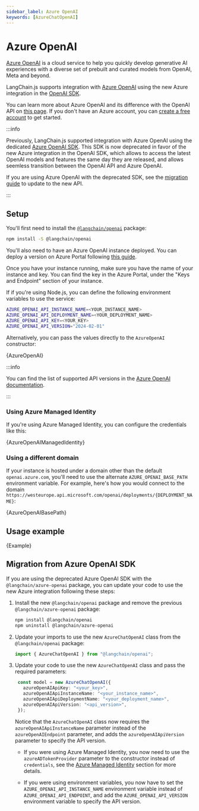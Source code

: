 ```yaml
---
sidebar_label: Azure OpenAI
keywords: [AzureChatOpenAI]
---
```



# Azure OpenAI

[Azure OpenAI](https://azure.microsoft.com/products/ai-services/openai-service/) is a cloud service to help you quickly develop generative AI experiences with a diverse set of prebuilt and curated models from OpenAI, Meta and beyond.

LangChain.js supports integration with [Azure OpenAI](https://azure.microsoft.com/products/ai-services/openai-service/) using the new Azure integration in the [OpenAI SDK](https://github.com/openai/openai-node).

You can learn more about Azure OpenAI and its difference with the OpenAI API on [this page](https://learn.microsoft.com/azure/ai-services/openai/overview). If you don't have an Azure account, you can [create a free account](https://azure.microsoft.com/free/) to get started.

:::info

Previously, LangChain.js supported integration with Azure OpenAI using the dedicated [Azure OpenAI SDK](https://github.com/Azure/azure-sdk-for-js/tree/main/sdk/openai/openai). This SDK is now deprecated in favor of the new Azure integration in the OpenAI SDK, which allows to access the latest OpenAI models and features the same day they are released, and allows seemless transition between the OpenAI API and Azure OpenAI.

If you are using Azure OpenAI with the deprecated SDK, see the [migration guide](#migration-from-azure-openai-sdk) to update to the new API.

:::

## Setup

You'll first need to install the [`@langchain/openai`](https://www.npmjs.com/package/@langchain/openai) package:


<IntegrationInstallTooltip></IntegrationInstallTooltip>

```bash npm2yarn
npm install -S @langchain/openai
```

You'll also need to have an Azure OpenAI instance deployed. You can deploy a version on Azure Portal following [this guide](https://learn.microsoft.com/azure/ai-services/openai/how-to/create-resource?pivots=web-portal).

Once you have your instance running, make sure you have the name of your instance and key. You can find the key in the Azure Portal, under the "Keys and Endpoint" section of your instance.

If if you're using Node.js, you can define the following environment variables to use the service:

```bash
AZURE_OPENAI_API_INSTANCE_NAME=<YOUR_INSTANCE_NAME>
AZURE_OPENAI_API_DEPLOYMENT_NAME=<YOUR_DEPLOYMENT_NAME>
AZURE_OPENAI_API_KEY=<YOUR_KEY>
AZURE_OPENAI_API_VERSION="2024-02-01"
```

Alternatively, you can pass the values directly to the `AzureOpenAI` constructor:



<UnifiedModelParamsTooltip></UnifiedModelParamsTooltip>

<CodeBlock language="typescript">{AzureOpenAI}</CodeBlock>

:::info

You can find the list of supported API versions in the [Azure OpenAI documentation](https://learn.microsoft.com/azure/ai-services/openai/reference).

:::

### Using Azure Managed Identity

If you're using Azure Managed Identity, you can configure the credentials like this:


<CodeBlock language="typescript">{AzureOpenAIManagedIdentity}</CodeBlock>

### Using a different domain

If your instance is hosted under a domain other than the default `openai.azure.com`, you'll need to use the alternate `AZURE_OPENAI_BASE_PATH` environment variable.
For example, here's how you would connect to the domain `https://westeurope.api.microsoft.com/openai/deployments/{DEPLOYMENT_NAME}`:


<CodeBlock language="typescript">{AzureOpenAIBasePath}</CodeBlock>

## Usage example


<CodeBlock language="typescript">{Example}</CodeBlock>

## Migration from Azure OpenAI SDK

If you are using the deprecated Azure OpenAI SDK with the `@langchain/azure-openai` package, you can update your code to use the new Azure integration following these steps:

1. Install the new `@langchain/openai` package and remove the previous `@langchain/azure-openai` package:
   ```bash npm2yarn
   npm install @langchain/openai
   npm uninstall @langchain/azure-openai
   ```
2. Update your imports to use the new `AzureChatOpenAI` class from the `@langchain/openai` package:
   ```typescript
   import { AzureChatOpenAI } from "@langchain/openai";
   ```
3. Update your code to use the new `AzureChatOpenAI` class and pass the required parameters:
   ```typescript
    const model = new AzureChatOpenAI({
      azureOpenAIApiKey: "<your_key>",
      azureOpenAIApiInstanceName: "<your_instance_name>",
      azureOpenAIApiDeploymentName: "<your_deployment_name>",
      azureOpenAIApiVersion: "<api_version>",
    });
   ```
   Notice that the `AzureChatOpenAI` class now requires the `azureOpenAIApiInstanceName` parameter instead of the `azureOpenAIEndpoint` parameter, and adds the `azureOpenAIApiVersion` parameter to specify the API version.

   - If you were using Azure Managed Identity, you now need to use the `azureADTokenProvider` parameter to the constructor instead of `credentials`, see the [Azure Managed Identity](#using-azure-managed-identity) section for more details.

   - If you were using environment variables, you now have to set the `AZURE_OPENAI_API_INSTANCE_NAME` environment variable instead of `AZURE_OPENAI_API_ENDPOINT`, and add the `AZURE_OPENAI_API_VERSION` environment variable to specify the API version.
